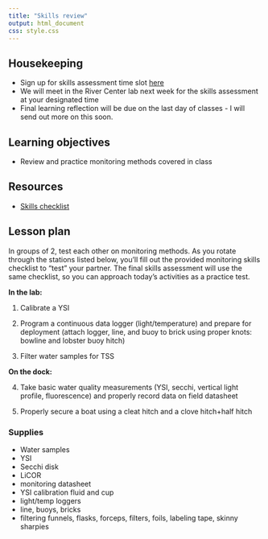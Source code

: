 ```yaml
---
title: "Skills review"
output: html_document
css: style.css
---
```


## Housekeeping

* Sign up for skills assessment time slot [here](https://docs.google.com/spreadsheets/d/1DQZy_el1P3STTJAK_oDW0vItPTuICWyn_ZPAt6kokbE/edit?gid=0#gid=0)
* We will meet in the River Center lab next week for the skills assessment at your designated time 
* Final learning reflection will be due on the last day of classes - I will send out more on this soon.

## Learning objectives

* Review and practice monitoring methods covered in class

## Resources

* [Skills checklist](https://smr-monitoring.github.io/MRNE395-2025SP/skills-checklist.html)

## Lesson plan

In groups of 2, test each other on monitoring methods. As you rotate through the stations listed below, you'll fill out the provided monitoring skills checklist to "test" your partner. The final skills assessment will use the same checklist, so you can approach today's activities as a practice test. 

**In the lab:** 

1.  Calibrate a YSI

2.  Program a continuous data logger (light/temperature) and prepare for deployment (attach logger, line, and buoy to brick using proper knots: bowline and lobster buoy hitch)

3. Filter water samples for TSS

**On the dock:**

4. Take basic water quality measurements (YSI, secchi, vertical light profile, fluorescence) and properly record data on field datasheet

5. Properly secure a boat using a cleat hitch and a clove hitch+half hitch

### Supplies

* Water samples
* YSI
* Secchi disk
* LiCOR
* monitoring datasheet
* YSI calibration fluid and cup
* light/temp loggers
* line, buoys, bricks
* filtering funnels, flasks, forceps, filters, foils, labeling tape, skinny sharpies

